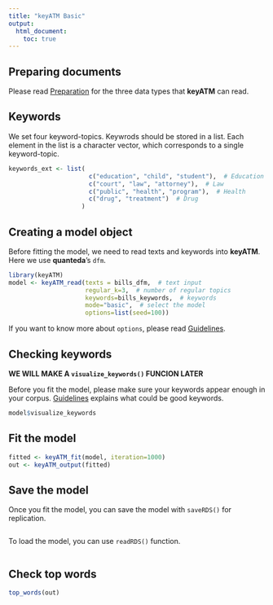 ```yaml
---
title: "keyATM Basic"
output: 
  html_document:
    toc: true
---
```


## Preparing documents
Please read [Preparation](Preparation.html) for the three data types that **keyATM** can read.

## Keywords

We set four keyword-topics. Keywrods should be stored in a list. Each element in the list is a character vector, which corresponds to a single keyword-topic.
```r
keywords_ext <- list(
                      c("education", "child", "student"),  # Education
                      c("court", "law", "attorney"),  # Law
                      c("public", "health", "program"),  # Health
                      c("drug", "treatment")  # Drug
                    )
```


## Creating a model object
Before fitting the model, we need to read texts and keywords into **keyATM**. Here we use **quanteda**'s `dfm`.


```r
library(keyATM)
model <- keyATM_read(texts = bills_dfm,  # text input
                     regular_k=3,  # number of regular topics
                     keywords=bills_keywords,  # keywords
                     mode="basic",  # select the model
                     options=list(seed=100))
```

If you want to know more about `options`, please read [Guidelines](Guidlines.html#what-is-the-options-argument).


## Checking keywords
**WE WILL MAKE A `visualize_keywords()` FUNCION LATER**

Before you fit the model, please make sure your keywords appear enough in your corpus. [Guidelines](Guidlines.html#how-to-select-keywords) explains what could be good keywords.
```r
model$visualize_keywords
```



## Fit the model
```r
fitted <- keyATM_fit(model, iteration=1000)
out <- keyATM_output(fitted)
```

## Save the model

Once you fit the model, you can save the model with `saveRDS()` for replication.
```r

```

To load the model, you can use `readRDS()` function.
```r

```

## Check top words
```r
top_words(out)
```



